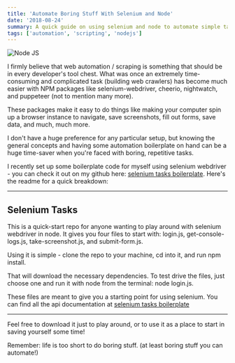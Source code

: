 ```yaml
---
title: 'Automate Boring Stuff With Selenium and Node'
date: '2018-08-24'
summary: A quick guide on using selenium and node to automate simple tasks.
tags: ['automation', 'scripting', 'nodejs']
---
```


![Node JS](/static/images/nodejs.png)

I firmly believe that web automation / scraping is something that should be in every developer's tool chest. What was once an extremely time-consuming and complicated task (building web crawlers) has become much easier with NPM packages like selenium-webdriver, cheerio, nightwatch, and puppeteer (not to mention many more).

These packages make it easy to do things like making your computer spin up a browser instance to navigate, save screenshots, fill out forms, save data, and much, much more.

I don't have a huge preference for any particular setup, but knowing the general concepts and having some automation boilerplate on hand can be a huge time-saver when you're faced with boring, repetitive tasks.

I recently set up some boilerplate code for myself using selenium webdriver - you can check it out on my github here: [selenium tasks boilerplate](https://github.com/johndpotts/selenium-tasks).
Here's the readme for a quick breakdown:

---

## Selenium Tasks

This is a quick-start repo for anyone wanting to play around with selenium webdriver in node. It gives you four files to start with: login.js, get-console-logs.js, take-screenshot.js, and submit-form.js.

Using it is simple - clone the repo to your machine, cd into it, and run npm install.

That will download the necessary dependencies. To test drive the files, just choose one and run it with node from the terminal: node login.js.

These files are meant to give you a starting point for using selenium. You can find all the api documentation at [selenium tasks boilerplate](https://github.com/johndpotts/selenium-tasks)

---

Feel free to download it just to play around, or to use it as a place to start in saving yourself some time!

Remember: life is too short to do boring stuff. (at least boring stuff you can automate!)
